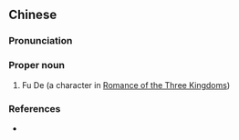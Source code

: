 ==Chinese==
{{zh-forms}}

===Pronunciation===
{{zh-pron
|m=Fú Dé
|cat=pn
}}

===Proper noun===
{{zh-proper noun}}

# Fu De (a character in [[w:Romance of the Three Kingdoms|Romance of the Three Kingdoms]])

===References===
* {{cite-book
|last=Luo
|first=Guanzhong
|authorlink=w:Luo Guanzhong
|coauthors=
|year=
|title=[[s:Romance of the Three Kingdoms/Chapter 13#31|Romance of the Three Kingdoms/Chapter 13]]
|language=Mandarin/English
|publisher=
|location=
}}